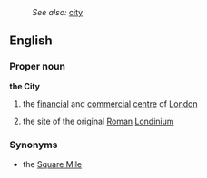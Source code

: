 :''See also:'' [[city]]
==English==
===Proper noun===
'''the City'''
#{{London}} the [[financial]] and [[commercial]] [[centre]] of [[London]]
#{{London}} the site of the original [[Roman]] [[Londinium]]
===Synonyms===
*the [[Square Mile]]